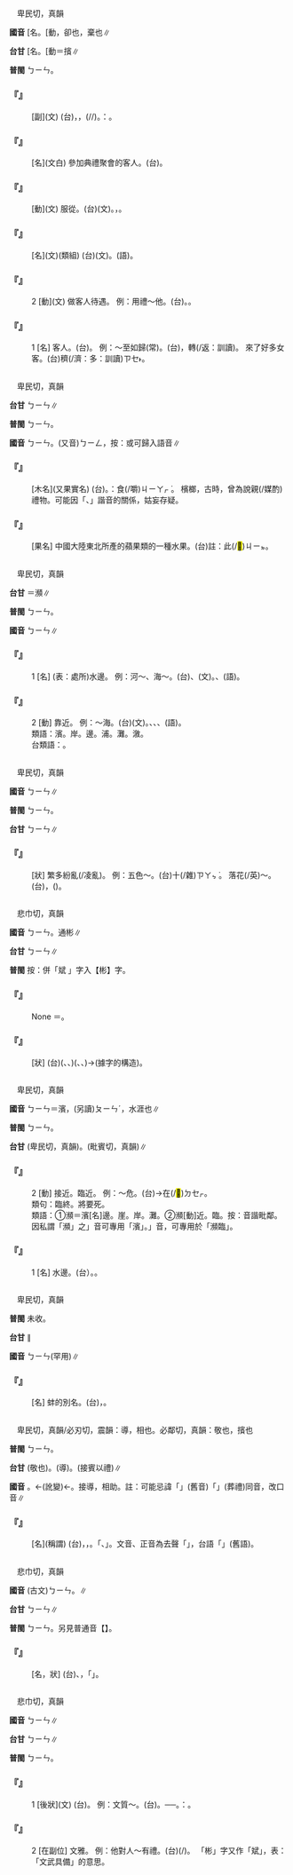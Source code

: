 
=={{ruby|賓|ㄅㄧㄣ}}==

　卑民切，真韻

'''國音''' [名{{ruby|]|ㄅㄧㄣ}}。[動{{ruby|]|ㄅㄧㄣˋ}}，卻也，棄也∥

'''台甘''' [名{{ruby|]|ㄅㄧㄣ}}。[動{{ruby|]|ㄅㄧㄣ˪}}＝擯∥

'''普閩''' <rt>ㄅㄧㄣ</rt>。

    

==='''『{{ruby|喧|ㄒㄩㄢ}}{{ruby|賓|ㄅㄧㄣ}}{{ruby|奪|ㄉㄨㄛˊ}}{{ruby|主|ㄓㄨˇ}}』'''===
: [副](文) (台){{ruby|外|ㆣㄨㄚ˫}}{{ruby|來|ㄌㄞˊ}}{{ruby|丌|ㆤ}}，{{ruby|本|ㄅㄨㄣˋ}}{{ruby|來|ㄌㄞˊ}}{{ruby|無|ㆠㄜˊ}}{{ruby|關|ㄍㄨㄢ}}{{ruby|係|ㄏㆤ˫}}{{ruby|丌|ㆤ}}{{ruby|人|ㄌㄤˊ}}，{{ruby|顛|ㄉㄧㄢ}}{{ruby|倒|ㄉㄜ˪}}{{ruby|侵|ㄑㄧㆬ}}{{ruby|佔|ㄐㄧㆰ˪}}{{ruby|主|ㄗㄨˋ}}{{ruby|要|ㄧㄠ˪}}(/{{ruby|主|ㄗㄨˋ}}{{ruby|人|ㄌㄤˊ}}/{{ruby|物|ㆠㄨㆵ ͘}}){{ruby|丌|ㆤ}}{{ruby|地|ㄉㄨㆤ˫}}{{ruby|/|ㄉㆤ˫}}{{ruby|位|ㄨㄧ˫}}。{{ruby|台|ㄉㄞˊ}}{{ruby|灣|ㄨㄢˊ}}{{ruby|俗|ㄒㄧㆦㆶ ͘}}{{ruby|諺|ㆣㄢ˫}}：{{ruby|乞|ㄎㄧㆵ}}{{ruby|食|ㄐㄧㄚㆷ ͘}}{{ruby|趕|ㄍㄨㆩˋ}}{{ruby|廟|ㆠㄧㄜ˫}}{{ruby|公|ㄍㆲ}}。
    

==='''『{{ruby|來|ㄌㄞˊ}}{{ruby|賓|ㄅㄧㄣ}}』'''===
: [名](文白) 參加典禮聚會的客人。(台){{ruby|來|ㄌㄞˊ}}{{ruby|賓|ㄅㄧㄣ}}。
    

==='''『{{ruby|賓|ㄅㄧㄣ}}{{ruby|從|ㄘㄨㄥˊ}}』'''===
: [動](文) 服從。(台){{ruby|賓|ㄅㄧㄣ}}{{ruby|從|ㄐㄧㆲˊ}}(文)。{{ruby|服|ㄏㆦㆶ ͘}}{{ruby|從|ㄐㄧㆲˊ}}，{{ruby|順|ㄙㄨㄣ˫}}{{ruby|從|ㄐㄧㆲˊ}}。
    

==='''『{{ruby|賓|ㄅㄧㄣ}}{{ruby|客|ㄎㄜˋ}}』'''===
: [名](文)(類組) (台){{ruby|賓|ㄅㄧㄣ}}{{ruby|客|ㄎㄧㆤㆶ}}(文)。{{ruby|人|ㄌㄤˊ}}{{ruby|客|ㄎㆤㆷ}}(語)。
    

==='''『{{ruby|賓|ㄅㄧㄣ}}』'''===
:2  [動](文) 做客人待遇。 例：用禮～他。(台){{ruby|做|ㄗㄨㆤ˪}}{{ruby|/|ㄗㄜ˪}}{{ruby|一|ㄐㄧㆵ ͘}}{{ruby|個|ㆤˊ}}{{ruby|人|ㄌㄤˊ}}{{ruby|客|ㄎㆤㆷ}}{{ruby|共|ㄍㄚ˫}}{{ruby|伊|ㄧ}}{{ruby|款|ㄎㄨㄢˋ}}{{ruby|待|ㄊㄞ˫}}{{ruby|/|ㄉㄞ˫}}。{{ruby|用|ㄧㆲ˫}}{{ruby|客|ㄎㆤㆷ}}{{ruby|禮|ㄌㆤˋ}}{{ruby|款|ㄎㄨㄢˋ}}{{ruby|待|ㄊㄞ˫}}{{ruby|/|ㄉㄞ˫}}{{ruby|伊|·ㄧ}}。
    

==='''『{{ruby|賓|ㄅㄧㄣ}}』'''===
:1  [名] 客人。(台){{ruby|人|ㄌㄤˊ}}{{ruby|客|ㄎㆤㆷ}}。 例：～至如歸(常)。(台){{ruby|主|ㄗㄨˋ}}{{ruby|人|ㄌㄤˊ}}{{ruby|<mark>&#xffa55;</mark>|ㆣㄠˊ}}{{ruby|款|ㄎㄨㄢˋ}}{{ruby|待|ㄊㄞ˫}}{{ruby|/|ㄉㄞ˫}}{{ruby|人|ㄌㄤˊ}}{{ruby|客|ㄎㆤㆷ}}，{{ruby|所|ㄙㆦˋ}}{{ruby|以|ㄧˋ}}{{ruby|人|ㄌㄤˊ}}{{ruby|客|ㄎㆤㆷ}}{{ruby|感|ㄍㆰˋ}}{{ruby|覺|ㄍㄚㆶ}}{{ruby|像|ㄑㄧㆧ˫}}{{ruby|/|ㄑㄧㆫ˫}}轉(/返：訓讀){{ruby|·|ㄉㆭˋ}}{{ruby|來|·ㄌㄞˊ}}{{ruby|厝|ㄘㄨ˪}}{{ruby|裏|ㄌㄧㄣ˪}}。 來了好多女客。(台){{ruby|有|ㄨ˫}}{{ruby|來|ㄌㄞˊ}}{{ruby|誠|ㄐㄧㆩˊ}}穧(/濟：多：訓讀)<rt>ㄗㆤ˫</rt>{{ruby|/|ㄗㄨㆤ˫}}{{ruby|查|ㄗㄚ}}{{ruby|某|ㆠㆦˋ}}{{ruby|人|ㄌㄤˊ}}{{ruby|客|ㄎㆤㆷ}}。
    

=={{ruby|檳|ㄅㄧㄣ}}==

　卑民切，真韻

'''台甘''' <rt>ㄅㄧㄣ</rt>∥

'''普閩''' <rt>ㄅㄧㄣ</rt>。

'''國音''' <rt>ㄅㄧㄣ</rt>。(又音)<rt>ㄅㄧㄥ</rt>，按：或可歸入語音∥

    

==='''『{{ruby|檳|ㄅㄧㄣ}}{{ruby|榔|ㄌㄤˊ}}』'''===
: [木名](又果實名) (台){{ruby|檳|ㄅㄧㄣ}}{{ruby|榔|ㄋㆭˊ}}。{{ruby|台|ㄉㄞˊ}}{{ruby|語|ㆣㄧˋ}}{{ruby|/|ㆣㄨˋ}}{{ruby|常|ㄒㄧㆲˊ}}{{ruby|言|ㆣㄢˊ}}{{ruby|/|ㆣㄧㄢˊ}}：食(/嚼)<rt>ㄐㄧㄚㆷ ͘</rt>{{ruby|檳|ㄅㄧㄣ}}{{ruby|榔|ㄋㆭˊ}}{{ruby|會|ㄨㆤ˫}}{{ruby|/|ㆤ˫}}{{ruby|烏|ㆦ}}{{ruby|嘴|ㄘㄨㄧ˪}}{{ruby|齒|ㄎㄧˋ}}。 檳榔，古時，曾為說親(/媒酌)禮物。可能因「{{ruby|冰|ㄅㄧㄥ}}{{ruby|人|ㄌㄤˊ}}、{{ruby|檳|ㄅㄧㄥ}}{{ruby|榔|ㄌㄤˊ}}」諧音的關係，姑妄存疑。
    

==='''『{{ruby|檳|ㄅㄧㄣ}}{{ruby|子|·ㄗˇ}}』'''===
: [果名] 中國大陸東北所產的蘋果類的一種水果。(台)註：{{ruby|臺|ㄊㄞˊ}}{{ruby|灣|ㄨㄢˊ}}{{ruby|無|ㆠㄜˊ}}{{ruby|出|ㄘㄨㆵ}}{{ruby|產|ㄙㄢˋ}}此(/<mark>&#xffb50;</mark>)<rt>ㄐㄧㆵ</rt>{{ruby|種|ㄐㄧㆲˋ}}{{ruby|水|ㄗㄨㄧˋ}}{{ruby|果|ㄍㄜˋ}}。
    

=={{ruby|濱|ㄅㄧㄣ}}==

　卑民切，真韻

'''台甘''' {{ruby|(文)|ㄅㄧㄣ}}{{ruby|。|ㄅㄧㄣˊ}}＝瀕∥

'''普閩''' <rt>ㄅㄧㄣ</rt>。

'''國音''' <rt>ㄅㄧㄣ</rt>∥

    

==='''『{{ruby|濱|ㄅㄧㄣ}}』'''===
:1  [名] (表：處所)水邊。 例：河～、海～。(台){{ruby|河|ㄏㄜˊ}}{{ruby|邊|ㄅㄧㄢ}}、{{ruby|海|ㄏㄞˋ}}{{ruby|邊|ㄅㄧㄢ}}(文)。{{ruby|溪|ㄎㄨㆤ}}{{ruby|/|ㄎㆤ}}{{ruby|邊|ㄅㆪ}}、{{ruby|海|ㄏㄞˋ}}{{ruby|邊|ㄅㆪ}}(語)。
    

==='''『{{ruby|濱|ㄅㄧㄣ}}』'''===
:2  [動] 靠近。 例：～海。(台){{ruby|濱|ㄅㄧㄣ}}{{ruby|海|ㄏㄞˋ}}(文)。{{ruby|靠|ㄎㄜ˪}}{{ruby|海|ㄏㄞˋ}}、{{ruby|倚|ㄨㄚˋ}}{{ruby|海|ㄏㄞˋ}}、{{ruby|海|ㄏㄞˋ}}{{ruby|邊|ㄅㆪ}}、{{ruby|海|ㄏㄞˋ}}{{ruby|墘|ㄍㆪˊ}}(語)。
:類語：濱。岸。邊。浦。灘。漵。
:
:台類語：{{ruby|墘|ㄍㆪˊ}}。
:
    

=={{ruby|繽|ㄅㄧㄣ}}==

　卑民切，真韻

'''國音''' <rt>ㄅㄧㄣ</rt>∥

'''普閩''' <rt>ㄅㄧㄣ</rt>。

'''台甘''' <rt>ㄅㄧㄣ</rt>∥

    

==='''『{{ruby|繽|ㄅㄧㄣ}}{{ruby|紛|ㄈㄣ}}』'''===
: [狀] 繁多紛亂(/凌亂)。 例：五色～。(台){{ruby|五|ㆣㆦ˫}}{{ruby|花|ㄏㄨㆤ}}十(/雜)<rt>ㄗㄚㆴ ͘</rt>{{ruby|色|ㄒㄧㆤㆶ}}。 落花(/英)～。(台){{ruby|花|ㄏㄨㆤ}}{{ruby|開|ㄎㄨㄧ}}{{ruby|過|ㄍㆤ˪}}{{ruby|/|ㄍㄨㆤ˪}}，{{ruby|落|ㄌㄚㆶ}}{{ruby|<mark>&#xffa42;</mark>|ㄍㄚㆷ}}{{ruby|四|ㄒㄧ˪}}{{ruby|四|ㄒㄧ˪}}{{ruby|散|ㄙㄨㆩ˪}}{{ruby|散|ㄙㄨㆩ˪}}({{ruby|一|ㄐㄧㆵ}}{{ruby|四|ㄒㄧ˪}}{{ruby|界|ㄍㆤ˪}}{{ruby|/|ㄍㄨㆤ˪}})。
    

=={{ruby|斌|ㄅㄧㄣ}}==

　悲巾切，真韻

'''國音''' <rt>ㄅㄧㄣ</rt>。通彬∥

'''台甘''' <rt>ㄅㄧㄣ</rt>∥

'''普閩''' 按：併「斌 」字入【彬】字。

    

==='''『{{ruby|斌|ㄅㄧㄣ}}』'''===
: None ＝{{ruby|彬|ㄅㄧㄣ}}。
    

==='''『{{ruby|斌|ㄅㄧㄣ}}{{ruby|斌|ㄅㄧㄣ}}』'''===
: [狀] (台){{ruby|亦|ㄧㄚㆷ ͘}}{{ruby|有|ㄨ˫}}{{ruby|文|ㆠㄨㄣˊ}}({{ruby|文|ㆠㄨㄣˊ}}{{ruby|彩|ㄘㆮˋ}}、{{ruby|外|ㆣㄨㄚ˫}}{{ruby|表|ㄅㄧㄜˋ}}、{{ruby|文|ㆠㄨㄣˊ}}{{ruby|雅|ㄫㄚˋ}}){{ruby|亦|ㄧㄚㆷ ͘}}{{ruby|有|ㄨ˫}}{{ruby|質|ㄐㄧㆵ}}({{ruby|質|ㄐㄧㆵ}}{{ruby|實|ㄒㄧㆵ ͘}}、{{ruby|實|ㄒㄧㆵ ͘}}{{ruby|意|ㄧ˪}}、{{ruby|樸|ㄆㆦㆶ}}{{ruby|素|ㄙㆦ˪}})→{{ruby|半|ㄅㄨㄢ˪}}{{ruby|文|ㆠㄨㄣˊ}}{{ruby|半|ㄅㄨㄢ˪}}{{ruby|武|ㆠㄨˋ}}(據字的構造)。
    

=={{ruby|瀕|ㄅㄧㄣ}}==

　卑民切，真韻

'''國音''' <rt>ㄅㄧㄣ</rt>＝濱，(另讀)<rt>ㄆㄧㄣˊ</rt>，水涯也∥

'''普閩''' <rt>ㄅㄧㄣ</rt>。

'''台甘''' {{ruby|(文)|ㄅㄧㄣ}}(卑民切，真韻)。{{ruby|(文)|ㄅㄧㄣˊ}}(毗賓切，真韻)∥

    

==='''『{{ruby|瀕|ㄅㄧㄣ}}』'''===
:2  [動] 接近。臨近。 例：～危。(台){{ruby|倚|ㄨㄚˋ}}{{ruby|近|ㄍㄧㄣ˫}}{{ruby|/|ㄍㄨㄣ˫}}{{ruby|危|ㄏㄨㄧˊ}}{{ruby|/|ㆣㄨㄧˊ}}{{ruby|險|ㄏㄧㆰˋ}}{{ruby|丌|ㆤ}}{{ruby|地|ㄉㄨㆤ˫}}{{ruby|/|ㄉㆤ˫}}{{ruby|步|ㄅㆦ˫}}→{{ruby|破|ㄆㄨㄚ˪}}{{ruby|病|ㄅㆥ˫}}{{ruby|/|ㄅㆪ˫}}{{ruby|沈|ㄉㄧㆬˊ}}{{ruby|重|ㄉㄧㆲ˫}}在(/<mark>&#xf9549;</mark>)<rt>ㄉㆤㆷ</rt>{{ruby|<mark>&#xffa49;</mark>|ㆠㆤㆷ}}{{ruby|/|ㆠㄨㆤㆷ}}{{ruby|死|ㄒㄧˋ}}{{ruby|去|ㄎㄧ˪}}。
:類句：臨終。將要死。
:
:類語：①瀕＝濱[名]邊。崖。岸。灘。②瀕[動]近。臨。按：音諧毗鄰。因私謂「瀕」之{{ruby|「|ㄅㄧㄣ}}」音可專用「濱」。{{ruby|「|ㄆㄧㄣˊ}}」音，可專用於「瀕臨」。
:
    

==='''『{{ruby|瀕|ㄅㄧㄣ}}』'''===
:1  [名] 水邊。(台）{{ruby|水|ㄗㄨㄧˋ}}{{ruby|邊|ㄅㆪ}}。{{ruby|水|ㄗㄨㄧˋ}}{{ruby|墘|ㄍㆪˊ}}。
    

=={{ruby|蠙|ㄅㄧㄣ}}==

　卑民切，真韻

'''普閩''' 未收。

'''台甘''' {{ruby|(文)|ㄅㄧㄣ}}∥

'''國音''' <rt>ㄅㄧㄣ</rt>(罕用)∥

    

==='''『{{ruby|蠙|ㄅㄧㄣ}}』'''===
: [名] 蚌的別名。(台){{ruby|蚶|ㄏㆰ}}{{ruby|類|ㄌㄨㄧ˫}}{{ruby|丌|ㆤ}}{{ruby|海|ㄏㄞˋ}}{{ruby|蛤|ㄍㄚㆴ}}，{{ruby|會|ㄨㆤ˫}}{{ruby|/|ㆤ˫}}{{ruby|生|ㄙㆥ}}{{ruby|/|ㄒㆪ}}{{ruby|珠|ㄗㄨ}}。
    

=={{ruby|儐|ㄅㄧㄣ}}==

　卑民切，真韻/必刃切，震韻：導，相也。必鄰切，真韻：敬也，擯也

'''普閩''' <rt>ㄅㄧㄣ</rt>。

'''台甘''' {{ruby|(文)|ㄅㄧㄣ}}(敬也)。{{ruby|(文)|ㄅㄧㄣ˪}}(導)。{{ruby|相|ㄒㄧㆲ˪}}(接賓以禮)∥

'''國音''' {{ruby|(語)|ㄅㄧㄣ}}。←(訛變)←{{ruby|(文)|ㄅㄧㄣˋ}}。接導，相助。註：可能忌諱「{{ruby|儐|ㄅㄧㄣˋ}}」(舊音)「{{ruby|殯|ㄅㄧㄣˋ}}」(葬禮)同音，改口音∥

    

==='''『{{ruby|儐|ㄅㄧㄣ}}{{ruby|相|ㄒㄧㄤˋ}}』'''===
: [名](稱謂) (台){{ruby|接|ㄐㄧㄚㆴ}}{{ruby|人|ㄌㄤˊ}}{{ruby|客|ㄎㆤㆷ}}，{{ruby|引|ㄧㄣ}}{{ruby|導|ㄉㄜ˫}}{{ruby|人|ㄌㄤˊ}}{{ruby|客|ㄎㆤㆷ}}，{{ruby|贊|ㄗㄢ˪}}{{ruby|禮|ㄌㆤˋ}}{{ruby|丌|ㆤ}}{{ruby|人|ㄌㄤˊ}}。{{ruby|伴|ㄆㄨㆩ˫}}{{ruby|新|ㄒㄧㄣ}}{{ruby|郎|ㄌㆲˊ}}{{ruby|新|ㄒㄧㄣ}}{{ruby|娘|ㄋㄧㆦˊ}}{{ruby|/|ㄋㄧㄨˊ}}{{ruby|丌|ㆤ}}「{{ruby|男|ㄌㆰˊ}}{{ruby|相|ㄒㄧㆲ˪}}、{{ruby|女|ㄌㄧˋ}}{{ruby|/|ㄌㄨˋ}}{{ruby|相|ㄒㄧㆲ˪}}」。文音、正音為去聲「{{ruby|儐|ㄅㄧㄣˋ}}{{ruby|相|ㄒㄧㄤˋ}}」，台語「{{ruby|儐|ㄅㄧㄣ˪}}{{ruby|相|ㄒㄧㆲ˪}}」(舊語)。
    

=={{ruby|份|ㄅㄧㄣ}}==

　悲巾切，真韻

'''國音''' (古文)<rt>ㄅㄧㄣ</rt>。{{ruby|(語)|ㄈㄣˋ}}∥

'''台甘''' <rt>ㄅㄧㄣ</rt>{{ruby|。|ㄏㄨㄣ˫}}{{ruby|。|ㄏㄨㄣ}}∥

'''普閩''' <rt>ㄅㄧㄣ</rt>。另見普通音【{{ruby|份|ㄈㄣˋ}}】。

    

==='''『{{ruby|份|ㄅㄧㄣ}}』'''===
: [名，狀] (台){{ruby|彬|ㄅㄧㄣ}}、{{ruby|斌|ㄅㄧㄣ}}{{ruby|二|ㄌㄧ˫}}{{ruby|字|ㆢㄧ˫}}{{ruby|/|ㄌㄧ˫}}，{{ruby|古|ㄍㆦˋ}}{{ruby|早|ㄗㄚˋ}}{{ruby|用|ㄧㆲ˫}}「{{ruby|份|ㄅㄧㄣ}}」{{ruby|字|ㆢㄧ˫}}{{ruby|/|ㄌㄧ˫}}。
    

=={{ruby|彬|ㄅㄧㄣ}}==

　悲巾切，真韻

'''國音''' <rt>ㄅㄧㄣ</rt>∥

'''台甘''' <rt>ㄅㄧㄣ</rt>∥

'''普閩''' <rt>ㄅㄧㄣ</rt>。

    

==='''『{{ruby|彬|ㄅㄧㄣ}}{{ruby|彬|ㄅㄧㄣ}}』'''===
:1  [後狀](文) (台){{ruby|文|ㆠㄨㄣˊ}}{{ruby|飾|ㄒㄧㆤㆶ}}{{ruby|合|ㄍㄚㆴ}}{{ruby|實|ㄒㄧㆵ ͘}}{{ruby|在|ㄗㄞ˫}}{{ruby|調|ㄉㄧㄠˊ}}{{ruby|和|ㄏㄜˊ}}{{ruby|丌|ㆤ}}{{ruby|款|ㄎㄨㄢˋ}}。 例：文質～。(台){{ruby|文|ㆠㄨㄣˊ}}{{ruby|彩|ㄘㆮˋ}}{{ruby|實|ㄒㄧㆵ ͘}}{{ruby|質|ㄐㄧㆵ}}{{ruby|兩|ㄌㄧㆲˋ}}{{ruby|兼|ㄍㄧㆰ}}{{ruby|有|ㄧㄨˋ}}。──{{ruby|有|ㄨ˫}}{{ruby|禮|ㄌㆤˋ}}{{ruby|數|ㄙㆦ˪}}{{ruby|亦|ㄧㄚㆷ ͘}}{{ruby|有|ㄨ˫}}{{ruby|誠|ㄒㄧㄥˊ}}{{ruby|心|ㄒㄧㆬ}}。{{ruby|像|ㄑㄧㆧ˫}}{{ruby|/|ㄑㄧㆫ˫}}{{ruby|講|ㄍㆲˋ}}：{{ruby|伊|ㄧ}}{{ruby|是|ㄒㄧ˫}}{{ruby|彬|ㄅㄧㄣ}}{{ruby|彬|ㄅㄧㄣ}}{{ruby|有|ㄧㄨˋ}}{{ruby|禮|ㄌㆤˋ}}{{ruby|丌|ㆤ}}{{ruby|人|ㄌㄤˊ}}。
    

==='''『{{ruby|彬|ㄅㄧㄣ}}{{ruby|彬|ㄅㄧㄣ}}』'''===
:2  [在副位] 文雅。 例：他對人～有禮。(台){{ruby|伊|ㄧ}}{{ruby|對|ㄉㄨㄧ˪}}{{ruby|待|ㄊㄞ˫}}{{ruby|人|ㄌㄤˊ}}{{ruby|真|ㄐㄧㄣ}}{{ruby|文|ㆠㄨㄣˊ}}{{ruby|雅|ㄫㄚˋ}}(/{{ruby|斯|ㄙㄨ}}{{ruby|文|ㆠㄨㄣˊ}}){{ruby|有|ㄨ˫}}{{ruby|禮|ㄌㆤˋ}}{{ruby|數|ㄙㆦ˪}}。 「彬」字又作「斌」，表：「文武具備」的意思。
    
